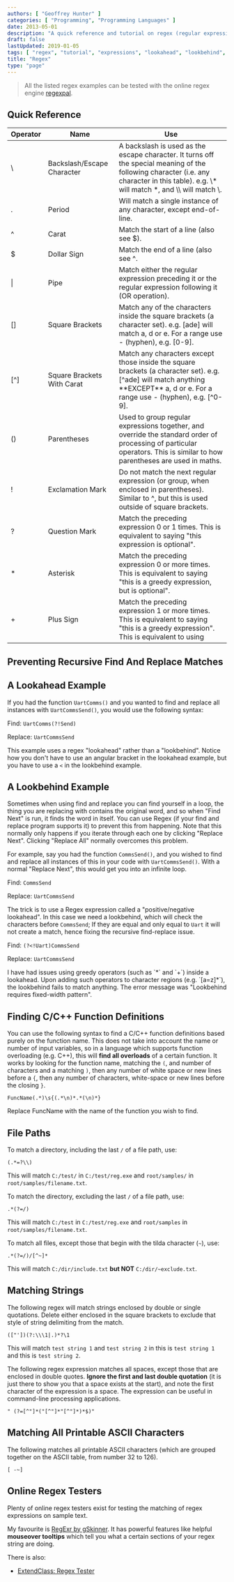```yaml
---
authors: [ "Geoffrey Hunter" ]
categories: [ "Programming", "Programming Languages" ]
date: 2013-05-01
description: "A quick reference and tutorial on regex (regular expressions) including lookahead and lookbehind."
draft: false
lastUpdated: 2019-01-05
tags: [ "regex", "tutorial", "expressions", "lookahead", "lookbehind", "quick reference" ]
title: "Regex"
type: "page"
---
```



> All the listed regex examples can be tested with the online regex engine [regexpal](http://regexpal.com/).

## Quick Reference

<div class="table-wrapper">
<table>
    <thead>
        <tr>
            <th>Operator</th>
            <th>Name</th>
            <th>Use</th>
        </tr>
    </thead>
    <tbody>
        <tr>
            <td>
\
            </td>
            <td>Backslash/Escape Character</td>
            <td>A backslash is used as the escape character. It turns off the special meaning of the following character (i.e. any character in this table). e.g. \* will match *, and \\ will match \.</td>
        </tr>
        <tr>
            <td>.</td>
            <td>Period</td>
            <td>Will match a single instance of any character, except end-of-line.</td>
        </tr>
        <tr>
            <td>^</td>
            <td>Carat</td>
            <td>Match the start of a line (also see $).</td>
        </tr>
        <tr>
            <td>$</td>
            <td>Dollar Sign</td>
            <td>Match the end of a line (also see ^.</td>
        </tr>
        <tr>
            <td>|</td>
            <td>Pipe</td>
            <td>Match either the regular expression preceding it or the regular expression following it (OR operation).</td>
        </tr>
        <tr>
            <td>[]</td>
            <td>Square Brackets</td>
            <td>Match any of the characters inside the square brackets (a character set). e.g. [ade] will match a, d or e. For a range use - (hyphen), e.g. [0-9].</td>
        </tr>
        <tr>
            <td>[^]</td>
            <td>Square Brackets With Carat</td>
            <td>Match any characters except those inside the square brackets (a character set). e.g. [^ade] will match anything **EXCEPT** a, d or e. For a range use - (hyphen), e.g. [^0-9].</td>
        </tr>
        <tr>
            <td>()</td>
            <td>Parentheses</td>
            <td>Used to group regular expressions together, and override the standard order of processing of particular operators. This is similar to how parentheses are used in maths.</td>
        </tr>
        <tr>
            <td>!</td>
            <td>Exclamation Mark</td>
            <td>Do not match the next regular expression (or group, when enclosed in parentheses). Similar to ^, but this is used outside of square brackets.</td>
        </tr>
        <tr>
            <td>?</td>
            <td>Question Mark</td>
            <td>Match the preceding expression 0 or 1 times. This is equivalent to saying "this expression is optional".</td>
        </tr>
        <tr>
            <td>*</td>
            <td>Asterisk</td>
            <td>Match the preceding expression 0 or more times. This is equivalent to saying "this is a greedy expression, but is optional".</td>
        </tr>
        <tr>
            <td>+</td>
            <td>Plus Sign</td>
            <td>Match the preceding expression 1 or more times. This is equivalent to saying "this is a greedy expression". This is equivalent to using</td>
        </tr>
    </tbody>
</table>
</div>

## Preventing Recursive Find And Replace Matches

## A Lookahead Example

If you had the function `UartComms()` and you wanted to find and replace all instances with `UartCommsSend()`, you would use the following syntax:
    
Find: `UartComms(?!Send)`
    
Replace: `UartCommsSend`
    
This example uses a regex "lookahead" rather than a "lookbehind". Notice how you don't have to use an angular bracket in the lookahead example, but you have to use a `<` in the lookbehind example.

## A Lookbehind Example

Sometimes when using find and replace you can find yourself in a loop, the thing you are replacing with contains the original word, and so when "Find Next" is run, it finds the word in itself. You can use Regex (if your find and replace program supports it) to prevent this from happening. Note that this normally only happens if you iterate through each one by clicking "Replace Next". Clicking "Replace All" normally overcomes this problem.

For example, say you had the function `CommsSend()`, and you wished to find and replace all instances of this in your code with `UartCommsSend()`. With a normal "Replace Next", this would get you into an infinite loop.

Find: `CommsSend`

Replace: `UartCommsSend`
    
The trick is to use a Regex expression called a "positive/negative lookahead". In this case we need a lookbehind, which will check the characters before `CommsSend`; If they are equal and only equal to `Uart` it will not create a match, hence fixing the recursive find-replace issue.

Find: `(?<!Uart)CommsSend`
    
Replace: `UartCommsSend`

<Aside type="caution">
I have had issues using greedy operators (such as `*` and `+`) inside a lookahead. Upon adding such operators to character regions (e.g. `[a=z]*`), the lookbehind fails to match anything. The error message was "Lookbehind requires fixed-width pattern".
</Aside>

## Finding C/C++ Function Definitions

You can use the following syntax to find a C/C++ function definitions based purely on the function name. This does not take into account the name or number of input variables, so in a language which supports function overloading (e.g. C++), this will **find all overloads** of a certain function. It works by looking for the function name, matching the `(`, and number of characters and a matching `)`, then any number of white space or new lines before a `{`, then any number of characters, white-space or new lines before the closing `}`.

```text
FuncName(.*)\s{(.*\n)*.*(\n)*}
```

Replace FuncName with the name of the function you wish to find.

## File Paths

To match a directory, including the last `/` of a file path, use:

```text
(.*=?\\)
```

This will match `C:/test/` in `C:/test/reg.exe` and `root/samples/` in `root/samples/filename.txt`.

To match the directory, excluding the last `/` of a file path, use:

```text
.*(?=/)
```

This will match `C:/test` in `C:/test/reg.exe` and `root/samples` in `root/samples/filename.txt`.

To match all files, except those that begin with the tilda character (`~`), use:

```text
.*(?=/)/[^~]*
```

This will match `C:/dir/include.txt` **but NOT** `C:/dir/~exclude.txt`.

## Matching Strings

The following regex will match strings enclosed by double or single quotations. Delete either enclosed in the square brackets to exclude that style of string delimiting from the match.

```text
(["'])(?:\\\1|.)*?\1
```

This will match `test string 1` and `test string 2` in this is `test string 1` and this is `test string 2`.

The following regex expression matches all spaces, except those that are enclosed in double quotes. **Ignore the first and last double quotation** (it is just there to show you that a space exists at the start), and note the first character of the expression is a space. The expression can be useful in command-line processing applications.

```text
" (?=[^"]*("[^"]*"[^"]*)*$)"
```

## Matching All Printable ASCII Characters

The following matches all printable ASCII characters (which are grouped together on the ASCII table, from number 32 to 126).

```text
[ -~]
```

## Online Regex Testers

Plenty of online regex testers exist for testing the matching of regex expressions on sample text.

My favourite is [RegExr by gSkinner](http://gskinner.com/RegExr/). It has powerful features like helpful **mouseover tooltips** which tell you what a certain sections of your regex string are doing.

There is also:

* [ExtendClass: Regex Tester](https://extendsclass.com/regex-tester.html)
